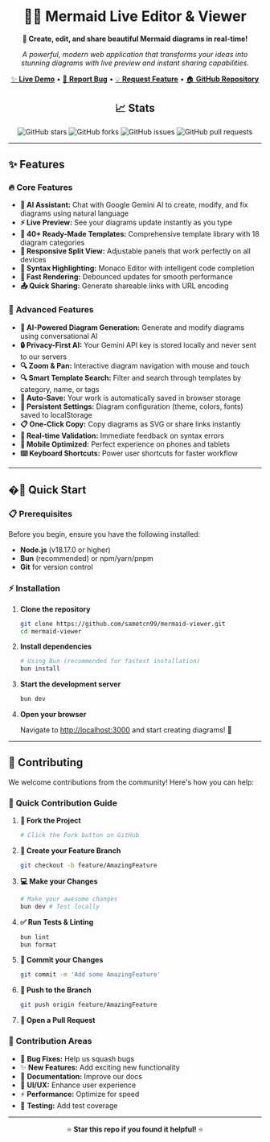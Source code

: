 <div align="center">

# 🧜‍♀️ Mermaid Live Editor & Viewer

**🚀 Create, edit, and share beautiful Mermaid diagrams in real-time!**

*A powerful, modern web application that transforms your ideas into stunning diagrams with live preview and instant sharing capabilities.*

[✨ **Live Demo**](https://mermaid-viewer-alpha.vercel.app) • [🐛 **Report Bug**](https://github.com/sametcn99/mermaid-viewer/issues) • [💡 **Request Feature**](https://github.com/sametcn99/mermaid-viewer/issues) • [🏠 **GitHub Repository**](https://sametcc.me/repo/mermaid-viewer)

## 📈 Stats

![GitHub stars](https://img.shields.io/github/stars/sametcn99/mermaid-viewer?style=social)
![GitHub forks](https://img.shields.io/github/forks/sametcn99/mermaid-viewer?style=social)
![GitHub issues](https://img.shields.io/github/issues/sametcn99/mermaid-viewer)
![GitHub pull requests](https://img.shields.io/github/issues-pr/sametcn99/mermaid-viewer)

</div>

---

## ✨ Features

### 🔥 **Core Features**

- **🤖 AI Assistant:** Chat with Google Gemini AI to create, modify, and fix diagrams using natural language
- **⚡ Live Preview:** See your diagrams update instantly as you type
- **📝 40+ Ready-Made Templates:** Comprehensive template library with 18 diagram categories
- **📱 Responsive Split View:** Adjustable panels that work perfectly on all devices
- **🎨 Syntax Highlighting:** Monaco Editor with intelligent code completion
- **🚀 Fast Rendering:** Debounced updates for smooth performance
- **📤 Quick Sharing:** Generate shareable links with URL encoding

### 💎 **Advanced Features**

- **🤖 AI-Powered Diagram Generation:** Generate and modify diagrams using conversational AI
- **🔒 Privacy-First AI:** Your Gemini API key is stored locally and never sent to our servers
- **🔍 Zoom & Pan:** Interactive diagram navigation with mouse and touch
- **🔍 Smart Template Search:** Filter and search through templates by category, name, or tags
- **💾 Auto-Save:** Your work is automatically saved in browser storage
- **🎨 Persistent Settings:** Diagram configuration (theme, colors, fonts) saved to localStorage
- **📋 One-Click Copy:** Copy diagrams as SVG or share links instantly
- **🔄 Real-time Validation:** Immediate feedback on syntax errors
- **📱 Mobile Optimized:** Perfect experience on phones and tablets
- **⌨️ Keyboard Shortcuts:** Power user shortcuts for faster workflow

---

## �🚀 Quick Start

### 📋 Prerequisites

Before you begin, ensure you have the following installed:

- **Node.js** (v18.17.0 or higher)
- **Bun** (recommended) or npm/yarn/pnpm
- **Git** for version control

### ⚡ Installation

1. **Clone the repository**

   ```bash
   git clone https://github.com/sametcn99/mermaid-viewer.git
   cd mermaid-viewer
   ```

2. **Install dependencies**

   ```bash
   # Using Bun (recommended for fastest installation)
   bun install
   ```

3. **Start the development server**

   ```bash
   bun dev
   ```

4. **Open your browser**

   Navigate to [http://localhost:3000](http://localhost:3000) and start creating diagrams! 🎉

---

## 🤝 Contributing

We welcome contributions from the community! Here's how you can help:

### 🚀 **Quick Contribution Guide**

1. **🍴 Fork the Project**

   ```bash
   # Click the Fork button on GitHub
   ```

2. **🌿 Create your Feature Branch**

   ```bash
   git checkout -b feature/AmazingFeature
   ```

3. **💻 Make your Changes**

   ```bash
   # Make your awesome changes
   bun dev # Test locally
   ```

4. **✅ Run Tests & Linting**

   ```bash
   bun lint
   bun format
   ```

5. **📝 Commit your Changes**

   ```bash
   git commit -m 'Add some AmazingFeature'
   ```

6. **🚀 Push to the Branch**

   ```bash
   git push origin feature/AmazingFeature
   ```

7. **🔄 Open a Pull Request**

### 🎯 **Contribution Areas**

- 🐛 **Bug Fixes:** Help us squash bugs
- ✨ **New Features:** Add exciting new functionality  
- 📖 **Documentation:** Improve our docs
- 🎨 **UI/UX:** Enhance user experience
- ⚡ **Performance:** Optimize for speed
- 🧪 **Testing:** Add test coverage

---

<div align="center">

⭐ **Star this repo if you found it helpful!** ⭐

</div>
